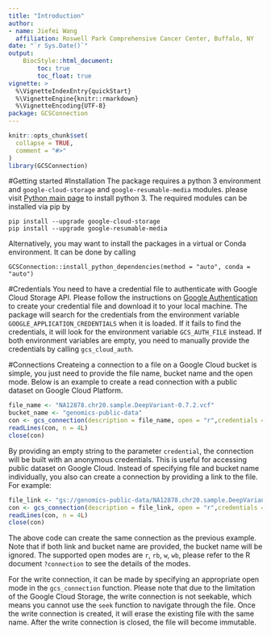 ```yaml
---
title: "Introduction"
author: 
- name: Jiefei Wang
  affiliation: Roswell Park Comprehensive Cancer Center, Buffalo, NY
date: "`r Sys.Date()`"
output:
    BiocStyle::html_document:
        toc: true
        toc_float: true
vignette: >
  %\VignetteIndexEntry{quickStart}
  %\VignetteEngine{knitr::rmarkdown}
  %\VignetteEncoding{UTF-8}
package: GCSConnection
---
```



```r
knitr::opts_chunk$set(
  collapse = TRUE,
  comment = "#>"
)
library(GCSConnection)
```

#Getting started
#Installation
The package requires a python 3 environment and `google-cloud-storage` and `google-resumable-media` modules. please visit [Python main page](https://www.python.org/) to install python 3. The required modules can be installed via pip by
```
pip install --upgrade google-cloud-storage
pip install --upgrade google-resumable-media
```
Alternatively, you may want to install the packages in a virtual or Conda environment. It can be done by calling
```
GCSConnection::install_python_dependencies(method = "auto", conda = "auto")
```


#Credentials
You need to have a credential file to authenticate with Google Cloud Storage API. Please follow the instructions on [Google Authentication](https://cloud.google.com/docs/authentication/production) to create your credential file and download it to your local machine. The package will search for the credentials from the environment variable `GOOGLE_APPLICATION_CREDENTIALS` when it is loaded. If it fails to find the credentials, it will look for the environment variable `GCS_AUTH_FILE`
instead. If both environment variables are empty, you need to manually provide the credentials by calling `gcs_cloud_auth`. 


#Connections
Createing a connection to a file on a Google Cloud bucket is simple, you just need to provide the file name, bucket name and the open mode. Below is an example to create a read connection with a public dataset on Google Cloud Platform.
```r
file_name <- "NA12878.chr20.sample.DeepVariant-0.7.2.vcf"
bucket_name <- "genomics-public-data"
con <- gcs_connection(description = file_name, open = "r",credentials = "", bucket = bucket_name)
readLines(con, n = 4L)
close(con)
```
By providing an empty string to the parameter `credential`, the connection will be built with an anonymous credentials. This is useful for accessing public dataset on Google Cloud. Instead of specifying file and bucket name individually, you also can create a connection by providing a link to the file. For example:
```r
file_link <- "gs://genomics-public-data/NA12878.chr20.sample.DeepVariant-0.7.2.vcf"
con <- gcs_connection(description = file_link, open = "r",credentials = "")
readLines(con, n = 4L)
close(con)
```
The above code can create the same connection as the previous example. Note that if both link and bucket name are provided, the bucket name will be ignored. The supported open modes are `r`, `rb`, `w`, `wb`, please refer to the R document `?connection` to see the details of the modes.

For the write connection, it can be made by specifying an appropriate open mode in the `gcs_connection` function. Please note that due to the limitation of the Google Cloud Storage, the write connection is not seekable, which means you cannot use the `seek` function to navigate through the file. Once the write connection is created, it will erase the existing file with the same name. After the write connection is closed, the file will become immutable. 





